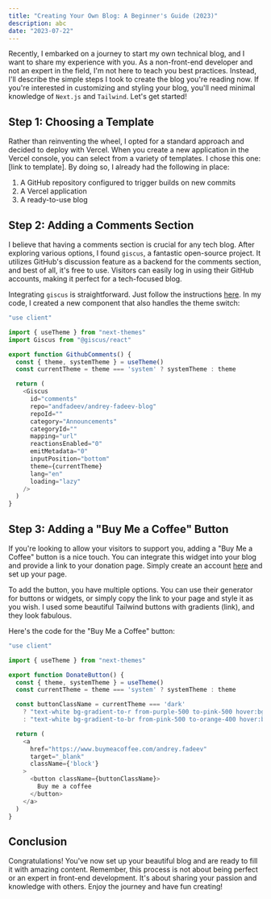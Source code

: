 ```yaml
---
title: "Creating Your Own Blog: A Beginner's Guide (2023)"
description: abc
date: "2023-07-22"
---
```


Recently, I embarked on a journey to start my own technical blog, and I want to share my experience with you. As a non-front-end developer and not an expert in the field, I'm not here to teach you best practices. Instead, I'll describe the simple steps I took to create the blog you're reading now. If you're interested in customizing and styling your blog, you'll need minimal knowledge of `Next.js` and `Tailwind`. Let's get started!

## Step 1: Choosing a Template
Rather than reinventing the wheel, I opted for a standard approach and decided to deploy with Vercel. When you create a new application in the Vercel console, you can select from a variety of templates. I chose this one: [link to template]. By doing so, I already had the following in place:
1. A GitHub repository configured to trigger builds on new commits
2. A Vercel application
3. A ready-to-use blog

## Step 2: Adding a Comments Section
I believe that having a comments section is crucial for any tech blog. After exploring various options, I found `giscus`, a fantastic open-source project. It utilizes GitHub's discussion feature as a backend for the comments section, and best of all, it's free to use. Visitors can easily log in using their GitHub accounts, making it perfect for a tech-focused blog.

Integrating `giscus` is straightforward. Just follow the instructions [here](https://giscus.app/). In my code, I created a new component that also handles the theme switch:

```js
"use client"

import { useTheme } from "next-themes"
import Giscus from "@giscus/react"

export function GithubComments() {
  const { theme, systemTheme } = useTheme()
  const currentTheme = theme === 'system' ? systemTheme : theme

  return (
    <Giscus
      id="comments"
      repo="andfadeev/andrey-fadeev-blog"
      repoId=""
      category="Announcements"
      categoryId=""
      mapping="url"
      reactionsEnabled="0"
      emitMetadata="0"
      inputPosition="bottom"
      theme={currentTheme}
      lang="en"
      loading="lazy"
    />
  )
}
```

## Step 3: Adding a "Buy Me a Coffee" Button
If you're looking to allow your visitors to support you, adding a "Buy Me a Coffee" button is a nice touch. You can integrate this widget into your blog and provide a link to your donation page. Simply create an account [here](https://www.buymeacoffee.com/) and set up your page.

To add the button, you have multiple options. You can use their generator for buttons or widgets, or simply copy the link to your page and style it as you wish. I used some beautiful Tailwind buttons with gradients (link), and they look fabulous.

Here's the code for the "Buy Me a Coffee" button:

```js
"use client"

import { useTheme } from "next-themes"

export function DonateButton() {
  const { theme, systemTheme } = useTheme()
  const currentTheme = theme === 'system' ? systemTheme : theme

  const buttonClassName = currentTheme === 'dark'
    ? "text-white bg-gradient-to-r from-purple-500 to-pink-500 hover:bg-gradient-to-l focus:ring-4 focus:outline-none focus:ring-purple-200 dark:focus:ring-purple-800 font-medium rounded-md text-sm px-5 py-2.5 text-center"
    : "text-white bg-gradient-to-br from-pink-500 to-orange-400 hover:bg-gradient-to-bl focus:ring-4 focus:outline-none focus:ring-pink-200 dark:focus:ring-pink-800 font-medium rounded-md text-sm px-5 py-2.5 text-center"

  return (
    <a
      href="https://www.buymeacoffee.com/andrey.fadeev"
      target="_blank"
      className={'block'}
    >
      <button className={buttonClassName}>
        Buy me a coffee
      </button>
    </a>
  )
}
```

## Conclusion
Congratulations! You've now set up your beautiful blog and are ready to fill it with amazing content. Remember, this process is not about being perfect or an expert in front-end development. It's about sharing your passion and knowledge with others. Enjoy the journey and have fun creating!
